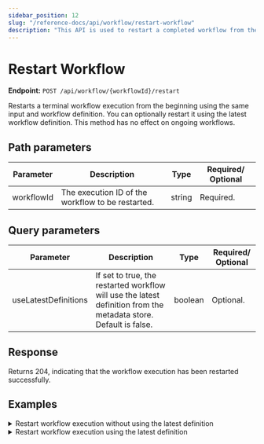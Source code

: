 ```yaml
---
sidebar_position: 12
slug: "/reference-docs/api/workflow/restart-workflow"
description: "This API is used to restart a completed workflow from the beginning using the same workflow input."
---
```



# Restart Workflow

**Endpoint:** `POST /api/workflow/{workflowId}/restart`

Restarts a terminal workflow execution from the beginning using the same input and workflow definition. You can optionally restart it using the latest workflow definition. This method has no effect on ongoing workflows.

## Path parameters

| Parameter  | Description                                       | Type   | Required/ Optional |
| ---------- | ------------------------------------------------- | ------ | ------------------ |
| workflowId | The execution ID of the workflow to be restarted. | string | Required.          |

## Query parameters

| Parameter            | Description                                                                                                      | Type    | Required/ Optional |
| -------------------- | ---------------------------------------------------------------------------------------------------------------- | ------- | ------------------ |
| useLatestDefinitions | If set to true, the restarted workflow will use the latest definition from the metadata store. Default is false. | boolean | Optional.          |

## Response
Returns 204, indicating that the workflow execution has been restarted successfully.

## Examples

<details>
<summary>Restart workflow execution without using the latest definition</summary>

**Request**

```shell
curl -X 'POST' \
  'https://<YOUR_CLUSTER>/api/workflow/bf6ac066-d493-11ef-87b1-b2b27c52ebde/restart' \
  -H 'accept: */*' \
  -H 'X-Authorization: <TOKEN>' \
  -d ''
```

**Response**

Returns 204, indicating that the workflow execution has been restarted successfully.

</details>

<details>
<summary>Restart workflow execution using the latest definition</summary>

**Request**

```shell
curl -X 'POST' \
  'https://<YOUR_CLUSTER>/api/workflow/bf6ac066-d493-11ef-87b1-b2b27c52ebde/restart?useLatestDefinitions=true' \
  -H 'accept: */*' \
  -H 'X-Authorization: <TOKEN>' \
  -d ''
```

**Response**

Returns 204 No Content, indicating that the workflow execution has been restarted successfully.

</details>
